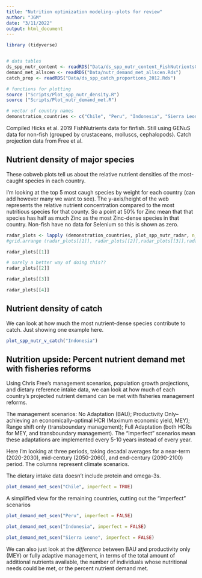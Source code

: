 ```yaml
---
title: "Nutrition optimization modeling--plots for review"
author: "JGM"
date: "3/11/2022"
output: html_document
---
```


```r
library (tidyverse)


# data tables
ds_spp_nutr_content <- readRDS("Data/ds_spp_nutr_content_FishNutrientsGENuS.Rds")
demand_met_allscen <- readRDS("Data/nutr_demand_met_allscen.Rds")
catch_prop <- readRDS("Data/ds_spp_catch_proportions_2012.Rds")

# functions for plotting
source ("Scripts/Plot_spp_nutr_density.R")
source ("Scripts/Plot_nutr_demand_met.R")

# vector of country names
demonstration_countries <- c("Chile", "Peru", "Indonesia", "Sierra Leone")
```

Compiled Hicks et al. 2019 FishNutrients data for finfish. Still using GENuS data for non-fish (grouped by crustaceans, molluscs, cephalopods). Catch projection data from Free et al. 


## Nutrient density of major species

These cobweb plots tell us about the relative nutrient densities of the most-caught species in each country.

I'm looking at the top 5 most caugh species by weight for each country (can add however many we want to see). The y-axis/height of the web represents the relative nutrient concentration compared to the most nutritious species for that county. So a point at 50% for Zinc mean that that species has half as much Zinc as the most Zinc-dense species in that country. Non-fish have no data for Selenium so this is shown as zero. 

```r

radar_plots <- lapply (demonstration_countries, plot_spp_nutr_radar, n_spp = 5)
#grid.arrange (radar_plots[[1]], radar_plots[[2]],radar_plots[[3]],radar_plots[[4]], ncol =1)

radar_plots[[1]]

```
```r
# surely a better way of doing this??
radar_plots[[2]]
```
```r
radar_plots[[3]]
```
```r
radar_plots[[4]]
```


## Nutrient density of catch

We can look at how much the most nutrient-dense species contribute to catch. Just showing one example here. 
```r
plot_spp_nutr_v_catch("Indonesia")

```

## Nutrition upside: Percent nutrient demand met with fisheries reforms
Using Chris Free's management scenarios, population growth projections, and dietary reference intake data, we can look at how much of each country's projected nutrient demand can be met with fisheries management reforms. 

The management scenarios: No Adaptation (BAU); Productivity Only--achieving an economically-optimal HCR (Maximum economic yield, MEY); Range shift only (transboundary management); Full Adaptation (both HCRs for MEY, and transboundary management). The "imperfect" scenarios mean these adaptations are implemented every 5-10 years instead of every year.  

Here I'm looking at three periods, taking decadal averages for a near-term (2020-2030), mid-century (2050-2060), and end-century (2090-2100) period. The columns represent climate scenarios. 

The dietary intake data doesn't include protein and omega-3s. 
```r
plot_demand_met_scen("Chile", imperfect = TRUE)

```

A simplified view for the remaining countries, cutting out the "imperfect" scenarios
```r
plot_demand_met_scen("Peru", imperfect = FALSE)

```

```r
plot_demand_met_scen("Indonesia", imperfect = FALSE)

```

```r
plot_demand_met_scen("Sierra Leone", imperfect = FALSE)

```

We can also just look at the *difference* between BAU and productivity only (MEY) or fully adaptive management, in terms of the total amount of additional nutrients available, the number of individuals whose nutritional needs could be met, or the percent nutrient demand met. 